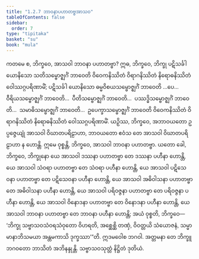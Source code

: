 ```yaml
---
title: "1.2.7 ဘာဝနာပဟာတဗ္ဗအာသဝ"
tableOfContents: false
sidebar:
  order: 7
type: "tipitaka"
basket: "su"
book: "mula"
---
```



<DynamicBreadcrumb />

<Division number="27" book="mula">

<Paragraph number="78" book="mula">
ကတမေ စ, ဘိက္ခဝေ, အာသဝါ ဘာဝနာ ပဟာတဗ္ဗာ? ဣဓ, ဘိက္ခဝေ, ဘိက္ခု ပဋိသင်္ခါ ယောနိသော သတိသမ္ဗောဇ္ဈင်္ဂံ ဘာဝေတိ ဝိဝေကနိဿိတံ ဝိရာဂနိဿိတံ နိရောဓနိဿိတံ ဝေါဿဂ္ဂပရိဏာမိံ; ပဋိသင်္ခါ ယောနိသော ဓမ္မဝိစယသမ္ဗောဇ္ဈင်္ဂံ ဘာဝေတိ …ပေ…  ဝီရိယသမ္ဗောဇ္ဈင်္ဂံ ဘာဝေတိ…  ပီတိသမ္ဗောဇ္ဈင်္ဂံ ဘာဝေတိ…  ပဿဒ္ဓိသမ္ဗောဇ္ဈင်္ဂံ ဘာဝေတိ…  သမာဓိသမ္ဗောဇ္ဈင်္ဂံ ဘာဝေတိ…  ဥပေက္ခာသမ္ဗောဇ္ဈင်္ဂံ ဘာဝေတိ ဝိဝေကနိဿိတံ ဝိရာဂနိဿိတံ နိရောဓနိဿိတံ ဝေါဿဂ္ဂပရိဏာမိံ.
</Paragraph>

<Paragraph number="79" book="mula">
ယဉှိဿ, ဘိက္ခဝေ, အဘာဝယတော ဥပ္ပဇ္ဇေယျုံ အာသဝါ ဝိဃာတပရိဠာဟာ, ဘာဝယတော ဧဝံသ တေ အာသဝါ ဝိဃာတပရိဠာဟာ န ဟောန္တိ. ဣမေ ဝုစ္စန္တိ, ဘိက္ခဝေ, အာသဝါ ဘာဝနာ ပဟာတဗ္ဗာ.
</Paragraph>

</Division>
<Division number="28" book="mula">

<Paragraph number="80" book="mula">
ယတော ခေါ, ဘိက္ခဝေ, ဘိက္ခုနော ယေ အာသဝါ ဒဿနာ ပဟာတဗ္ဗာ တေ ဒဿနာ ပဟီနာ ဟောန္တိ, ယေ အာသဝါ သံဝရာ ပဟာတဗ္ဗာ တေ သံဝရာ ပဟီနာ ဟောန္တိ, ယေ အာသဝါ ပဋိသေဝနာ ပဟာတဗ္ဗာ တေ ပဋိသေဝနာ ပဟီနာ ဟောန္တိ, ယေ အာသဝါ အဓိဝါသနာ ပဟာတဗ္ဗာ တေ အဓိဝါသနာ ပဟီနာ ဟောန္တိ, ယေ အာသဝါ ပရိဝဇ္ဇနာ ပဟာတဗ္ဗာ တေ ပရိဝဇ္ဇနာ ပဟီနာ ဟောန္တိ, ယေ အာသဝါ ဝိနောဒနာ ပဟာတဗ္ဗာ တေ ဝိနောဒနာ ပဟီနာ ဟောန္တိ, ယေ အာသဝါ ဘာဝနာ ပဟာတဗ္ဗာ တေ ဘာဝနာ ပဟီနာ ဟောန္တိ; အယံ ဝုစ္စတိ, ဘိက္ခဝေ—  ‘ဘိက္ခု သဗ္ဗာသဝသံဝရသံဝုတော ဝိဟရတိ, အစ္ဆေစ္ဆိ တဏှံ, ဝိဝတ္တယိ သံယောဇနံ, သမ္မာ မာနာဘိသမယာ အန္တမကာသိ ဒုက္ခဿာ’”တိ.
</Paragraph>

<Paragraph number="81" book="mula">
ဣဒမဝေါစ ဘဂဝါ. အတ္တမနာ တေ ဘိက္ခူ ဘဂဝတော ဘာသိတံ အဘိနန္ဒုန္တိ.

</Paragraph>
</Division>

<Paragraph number="82" type="center" book="mula">
သဗ္ဗာသဝသုတ္တံ နိဋ္ဌိတံ ဒုတိယံ.
</Paragraph>
